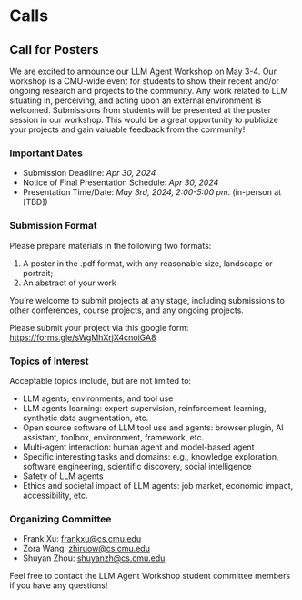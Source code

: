 # Calls
## Call for Posters

We are excited to announce our LLM Agent Workshop on May 3-4.
Our workshop is a CMU-wide event for students to show their recent and/or ongoing research and projects to the community. Any work related to LLM situating in, perceiving, and acting upon an external environment is welcomed. 
Submissions from students will be presented at the poster session in our workshop. This would be a great opportunity to publicize your projects and gain valuable feedback from the community!

### Important Dates
* Submission Deadline: *Apr 30, 2024*
* Notice of Final Presentation Schedule: *Apr 30, 2024*
* Presentation Time/Date: *May 3rd, 2024, 2:00-5:00 pm*. (in-person at [TBD])


### Submission Format
Please prepare materials in the following two formats:
1. A poster in the .pdf format, with any reasonable size, landscape or portrait;
2. An abstract of your work

You’re welcome to submit projects at any stage, including submissions to other conferences, course projects, and any ongoing projects.

Please submit your project via this google form: https://forms.gle/sWgMhXrjX4cnoiGA8 


### Topics of Interest
Acceptable topics include, but are not limited to:

* LLM agents, environments, and tool use
* LLM agents learning: expert supervision, reinforcement learning, synthetic data augmentation, etc.
* Open source software of LLM tool use and agents: browser plugin, AI assistant, toolbox, environment, framework, etc.
* Multi-agent interaction: human agent and model-based agent
* Specific interesting tasks and domains: e.g., knowledge exploration, software engineering, scientific discovery, social intelligence
* Safety of LLM agents
* Ethics and societal impact of LLM agents: job market, economic impact, accessibility, etc.

### Organizing Committee

* Frank Xu: frankxu@cs.cmu.edu
* Zora Wang: zhiruow@cs.cmu.edu
* Shuyan Zhou: shuyanzh@cs.cmu.edu

Feel free to contact the LLM Agent Workshop student committee members if you have any questions!



